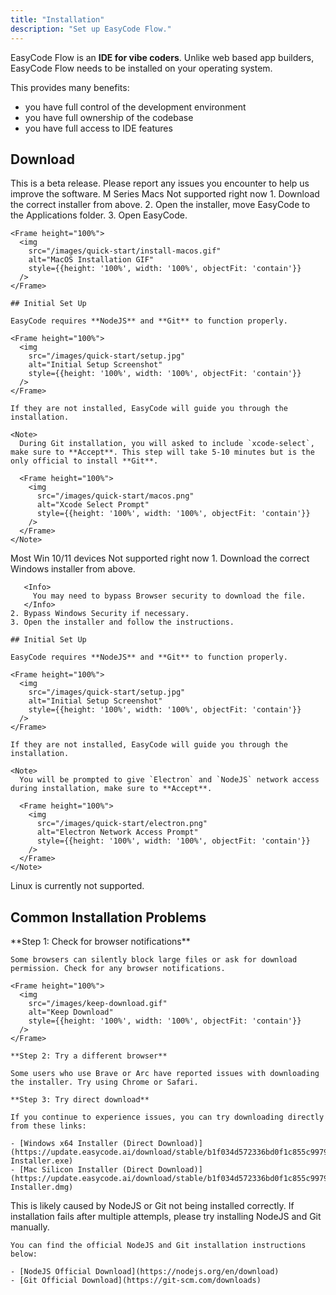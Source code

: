 ```yaml
---
title: "Installation"
description: "Set up EasyCode Flow."
---
```


EasyCode Flow is an **IDE for vibe coders**. Unlike web based app builders, EasyCode Flow needs to be installed on your operating system.

This provides many benefits:

- you have full control of the development environment
- you have full ownership of the codebase
- you have full access to IDE features

## Download

<Warning>
This is a beta release. Please report any issues you encounter to help us improve the software.
</Warning>

<Tabs>
  <Tab title="MacOS">
    <CardGroup cols={2}>
      <Card title="Apple Silicon" icon="download" horizontal href="https://update.easycode.ai/download/stable/b1f034d572336bd0f1c855c997973d52230612d4/EasyCode-Installer.dmg">
        M Series Macs
      </Card>
      <Card title="Apple Intel" icon="download" horizontal disabled>
        Not supported right now
      </Card>
    </CardGroup>
    1. Download the correct installer from above.
    2. Open the installer, move EasyCode to the Applications folder.
    3. Open EasyCode.

    <Frame height="100%">
      <img
        src="/images/quick-start/install-macos.gif"
        alt="MacOS Installation GIF"
        style={{height: '100%', width: '100%', objectFit: 'contain'}}
      />
    </Frame>

    ## Initial Set Up

    EasyCode requires **NodeJS** and **Git** to function properly.

    <Frame height="100%">
      <img
        src="/images/quick-start/setup.jpg"
        alt="Initial Setup Screenshot"
        style={{height: '100%', width: '100%', objectFit: 'contain'}}
      />
    </Frame>

    If they are not installed, EasyCode will guide you through the installation.

    <Note>
      During Git installation, you will asked to include `xcode-select`, make sure to **Accept**. This step will take 5-10 minutes but is the only official to install **Git**.

      <Frame height="100%">
        <img
          src="/images/quick-start/macos.png"
          alt="Xcode Select Prompt"
          style={{height: '100%', width: '100%', objectFit: 'contain'}}
        />
      </Frame>
    </Note>
  </Tab>
  <Tab title="Windows">
    <CardGroup cols={2}>
      <Card title="Windows x64" icon="download" horizontal href="https://update.easycode.ai/download/stable/b1f034d572336bd0f1c855c997973d52230612d4/EasyCode-Installer.exe">
        Most Win 10/11 devices
      </Card>
      <Card title="Windows arm64" icon="download" horizontal disabled>
        Not supported right now
      </Card>
    </CardGroup>
    1. Download the correct Windows installer from above.

       <Info>
         You may need to bypass Browser security to download the file.
       </Info>
    2. Bypass Windows Security if necessary.
    3. Open the installer and follow the instructions.

    ## Initial Set Up

    EasyCode requires **NodeJS** and **Git** to function properly.

    <Frame height="100%">
      <img
        src="/images/quick-start/setup.jpg"
        alt="Initial Setup Screenshot"
        style={{height: '100%', width: '100%', objectFit: 'contain'}}
      />
    </Frame>

    If they are not installed, EasyCode will guide you through the installation.

    <Note>
      You will be prompted to give `Electron` and `NodeJS` network access during installation, make sure to **Accept**.

      <Frame height="100%">
        <img
          src="/images/quick-start/electron.png"
          alt="Electron Network Access Prompt"
          style={{height: '100%', width: '100%', objectFit: 'contain'}}
        />
      </Frame>
    </Note>
  </Tab>
  <Tab title="Linux">
    Linux is currently not supported.
  </Tab>
</Tabs>

## Common Installation Problems

<AccordionGroup>
  <Accordion title="I cannot download the installer file.">
    **Step 1: Check for browser notifications**
    
    Some browsers can silently block large files or ask for download permission. Check for any browser notifications.

    <Frame height="100%">
      <img
        src="/images/keep-download.gif"
        alt="Keep Download"
        style={{height: '100%', width: '100%', objectFit: 'contain'}}
      />
    </Frame>

    **Step 2: Try a different browser**
    
    Some users who use Brave or Arc have reported issues with downloading the installer. Try using Chrome or Safari.

    **Step 3: Try direct download**
    
    If you continue to experience issues, you can try downloading directly from these links:
    
    - [Windows x64 Installer (Direct Download)](https://update.easycode.ai/download/stable/b1f034d572336bd0f1c855c997973d52230612d4/EasyCode-Installer.exe)
    - [Mac Silicon Installer (Direct Download)](https://update.easycode.ai/download/stable/b1f034d572336bd0f1c855c997973d52230612d4/EasyCode-Installer.dmg)
  </Accordion>
  <Accordion title="Installation fails due to errors">
    This is likely caused by NodeJS or Git not being installed correctly. If installation fails after multiple attempls, please try installing NodeJS and Git manually.

    You can find the official NodeJS and Git installation instructions below:

    - [NodeJS Official Download](https://nodejs.org/en/download)
    - [Git Official Download](https://git-scm.com/downloads)
  </Accordion>
</AccordionGroup>